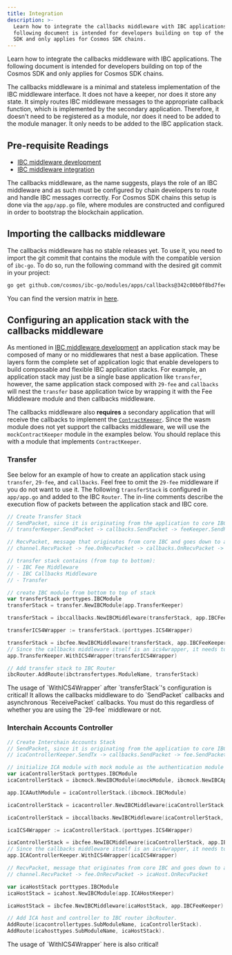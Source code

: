 ```yaml
---
title: Integration
description: >-
  Learn how to integrate the callbacks middleware with IBC applications. The
  following document is intended for developers building on top of the Cosmos
  SDK and only applies for Cosmos SDK chains.
---
```


Learn how to integrate the callbacks middleware with IBC applications. The following document is intended for developers building on top of the Cosmos SDK and only applies for Cosmos SDK chains.

The callbacks middleware is a minimal and stateless implementation of the IBC middleware interface. It does not have a keeper, nor does it store any state. It simply routes IBC middleware messages to the appropriate callback function, which is implemented by the secondary application. Therefore, it doesn't need to be registered as a module, nor does it need to be added to the module manager. It only needs to be added to the IBC application stack.

## Pre-requisite Readings

* [IBC middleware development](/docs/ibc/v8.5.x/ibc/middleware/develop.mdx)
* [IBC middleware integration](/docs/ibc/v8.5.x/ibc/middleware/integration.mdx)

The callbacks middleware, as the name suggests, plays the role of an IBC middleware and as such must be configured by chain developers to route and handle IBC messages correctly.
For Cosmos SDK chains this setup is done via the `app/app.go` file, where modules are constructed and configured in order to bootstrap the blockchain application.

## Importing the callbacks middleware

The callbacks middleware has no stable releases yet. To use it, you need to import the git commit that contains the module with the compatible version of `ibc-go`. To do so, run the following command with the desired git commit in your project:

```sh
go get github.com/cosmos/ibc-go/modules/apps/callbacks@342c00b0f8bd7feeebf0780f208a820b0faf90d1
```

You can find the version matrix in [here](#importing-the-callbacks-middleware).

## Configuring an application stack with the callbacks middleware

As mentioned in [IBC middleware development](/docs/ibc/v8.5.x/ibc/middleware/develop.mdx) an application stack may be composed of many or no middlewares that nest a base application.
These layers form the complete set of application logic that enable developers to build composable and flexible IBC application stacks.
For example, an application stack may just be a single base application like `transfer`, however, the same application stack composed with `29-fee` and `callbacks` will nest the `transfer` base application twice by wrapping it with the Fee Middleware module and then callbacks middleware.

The callbacks middleware also **requires** a secondary application that will receive the callbacks to implement the [`ContractKeeper`](https://github.com/cosmos/ibc-go/blob/v7.3.0/modules/apps/callbacks/types/expected_keepers.go#L11-L83). Since the wasm module does not yet support the callbacks middleware, we will use the `mockContractKeeper` module in the examples below. You should replace this with a module that implements `ContractKeeper`.

### Transfer

See below for an example of how to create an application stack using `transfer`, `29-fee`, and `callbacks`. Feel free to omit the `29-fee` middleware if you do not want to use it.
The following `transferStack` is configured in `app/app.go` and added to the IBC `Router`.
The in-line comments describe the execution flow of packets between the application stack and IBC core.

```go expandable
// Create Transfer Stack
// SendPacket, since it is originating from the application to core IBC:
// transferKeeper.SendPacket -> callbacks.SendPacket -> feeKeeper.SendPacket -> channel.SendPacket

// RecvPacket, message that originates from core IBC and goes down to app, the flow is the other way
// channel.RecvPacket -> fee.OnRecvPacket -> callbacks.OnRecvPacket -> transfer.OnRecvPacket

// transfer stack contains (from top to bottom):
// - IBC Fee Middleware
// - IBC Callbacks Middleware
// - Transfer

// create IBC module from bottom to top of stack
var transferStack porttypes.IBCModule
transferStack = transfer.NewIBCModule(app.TransferKeeper)

transferStack = ibccallbacks.NewIBCMiddleware(transferStack, app.IBCFeeKeeper, app.MockContractKeeper, maxCallbackGas)

transferICS4Wrapper := transferStack.(porttypes.ICS4Wrapper)

transferStack = ibcfee.NewIBCMiddleware(transferStack, app.IBCFeeKeeper)
// Since the callbacks middleware itself is an ics4wrapper, it needs to be passed to the transfer keeper
app.TransferKeeper.WithICS4Wrapper(transferICS4Wrapper)

// Add transfer stack to IBC Router
ibcRouter.AddRoute(ibctransfertypes.ModuleName, transferStack)
```

<Warning>
The usage of `WithICS4Wrapper` after `transferStack`'s configuration is critical! It allows the callbacks middleware to do `SendPacket` callbacks and asynchronous `ReceivePacket` callbacks. You must do this regardless of whether you are using the `29-fee` middleware or not.
</Warning>

### Interchain Accounts Controller

```go expandable
// Create Interchain Accounts Stack
// SendPacket, since it is originating from the application to core IBC:
// icaControllerKeeper.SendTx -> callbacks.SendPacket -> fee.SendPacket -> channel.SendPacket

// initialize ICA module with mock module as the authentication module on the controller side
var icaControllerStack porttypes.IBCModule
icaControllerStack = ibcmock.NewIBCModule(&mockModule, ibcmock.NewIBCApp("", scopedICAMockKeeper))

app.ICAAuthModule = icaControllerStack.(ibcmock.IBCModule)

icaControllerStack = icacontroller.NewIBCMiddleware(icaControllerStack, app.ICAControllerKeeper)

icaControllerStack = ibccallbacks.NewIBCMiddleware(icaControllerStack, app.IBCFeeKeeper, app.MockContractKeeper, maxCallbackGas)

icaICS4Wrapper := icaControllerStack.(porttypes.ICS4Wrapper)

icaControllerStack = ibcfee.NewIBCMiddleware(icaControllerStack, app.IBCFeeKeeper)
// Since the callbacks middleware itself is an ics4wrapper, it needs to be passed to the ica controller keeper
app.ICAControllerKeeper.WithICS4Wrapper(icaICS4Wrapper)

// RecvPacket, message that originates from core IBC and goes down to app, the flow is:
// channel.RecvPacket -> fee.OnRecvPacket -> icaHost.OnRecvPacket

var icaHostStack porttypes.IBCModule
icaHostStack = icahost.NewIBCModule(app.ICAHostKeeper)

icaHostStack = ibcfee.NewIBCMiddleware(icaHostStack, app.IBCFeeKeeper)

// Add ICA host and controller to IBC router ibcRouter.
AddRoute(icacontrollertypes.SubModuleName, icaControllerStack).
AddRoute(icahosttypes.SubModuleName, icaHostStack).
```

<Warning>
The usage of `WithICS4Wrapper` here is also critical!
</Warning>
